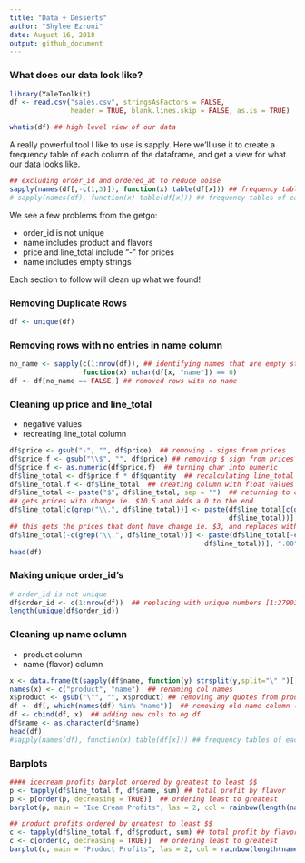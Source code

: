 ```yaml
---
title: "Data + Desserts"
author: "Shylee Ezroni"
date: August 16, 2018
output: github_document
---
```


### What does our data look like?
```r
library(YaleToolkit)
df <- read.csv("sales.csv", stringsAsFactors = FALSE,
               header = TRUE, blank.lines.skip = FALSE, as.is = TRUE)

whatis(df) ## high level view of our data

```

A really powerful tool I like to use is sapply. Here we'll use it to create a frequency table of each column of the dataframe, and get a view for what our data looks like. 

```r
## excluding order_id and ordered_at to reduce noise
sapply(names(df[,-c(1,3)]), function(x) table(df[x])) ## frequency tables of each column
# sapply(names(df), function(x) table(df[x])) ## frequency tables of each column
```
We see a few problems from the getgo:

* order_id is not unique
* name includes product and flavors
* price and line_total include "-" for prices
* name includes empty strings

Each section to follow will clean up what we found!

### Removing Duplicate Rows
```r
df <- unique(df)
```

### Removing rows with no entries in name column
```r
no_name <- sapply(c(1:nrow(df)), ## identifying names that are empty strings
                  function(x) nchar(df[x, "name"]) == 0) 
df <- df[no_name == FALSE,] ## removed rows with no name
```

### Cleaning up price and line_total 
* negative values
* recreating line_total column
```r
df$price <- gsub("-", "", df$price)  ## removing - signs from prices
df$price.f <- gsub("\\$", "", df$price) ## removing $ sign from prices
df$price.f <- as.numeric(df$price.f)  ## turning char into numeric
df$line_total <- df$price.f * df$quantity  ## recalculating line_total
df$line_total.f <- df$line_total  ## creating column with float values
df$line_total <- paste("$", df$line_total, sep = "")  ## returning to char
## gets prices with change ie. $10.5 and adds a 0 to the end
df$line_total[c(grep("\\.", df$line_total))] <- paste(df$line_total[c(grep("\\.",
                                                      df$line_total))], "0", sep = "")
## this gets the prices that dont have change ie. $3, and replaces with $3.00
df$line_total[-c(grep("\\.", df$line_total))] <- paste(df$line_total[-c(grep("\\.",
                                                df$line_total))], ".00", sep = "")  ## adding .00 to end of prices
head(df)
```

### Making unique order_id's
```r
# order_id is not unique
df$order_id <- c(1:nrow(df))  ## replacing with unique numbers [1:27903]
length(unique(df$order_id))
```

### Cleaning up name column
* product column
* name (flavor) column
```r
x <- data.frame(t(sapply(df$name, function(y) strsplit(y,split="\" ")[[1]])))
names(x) <- c("product", "name")  ## renaming col names
x$product <- gsub("\"", "", x$product) ## removing any quotes from products 
df <- df[,-which(names(df) %in% "name")]  ## removing old name column (programatically)
df <- cbind(df, x)  ## adding new cols to og df
df$name <- as.character(df$name)
head(df)
#sapply(names(df), function(x) table(df[x])) ## frequency tables of each column 
```

### Barplots

```r
#### icecream profits barplot ordered by greatest to least $$
p <- tapply(df$line_total.f, df$name, sum) ## total profit by flavor
p <- p[order(p, decreasing = TRUE)]  ## ordering least to greatest
barplot(p, main = "Ice Cream Profits", las = 2, col = rainbow(length(names(table(df$name)))))
```
```r
## product profits ordered by greatest to least $$
c <- tapply(df$line_total.f, df$product, sum) ## total profit by flavor
c <- c[order(c, decreasing = TRUE)]  ## ordering least to greatest
barplot(c, main = "Product Profits", las = 2, col = rainbow(length(names(table(df$product)))))
```
